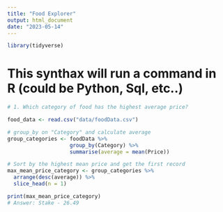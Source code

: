 ```yaml
---
title: "Food Explorer"
output: html_document
date: "2023-05-14"
---
```


```r
library(tidyverse)
``` 

# This synthax will run a command in R (could be Python, Sql, etc..)
```r
# 1. Which category of food has the highest average price?

food_data <- read.csv("data/foodData.csv")

# group_by on "Category" and calculate average
group_categories <- foodData %>% 
                    group_by(Category) %>%
                    summarise(average = mean(Price))

# Sort by the highest mean price and get the first record
max_mean_price_category <- group_categories %>%
  arrange(desc(average)) %>%
  slice_head(n = 1)

print(max_mean_price_category)
# Answer: Stake - 26.49
```
